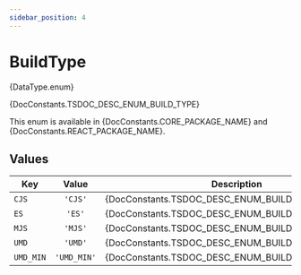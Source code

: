 ```yaml
---
sidebar_position: 4
---
```



# BuildType

<TypeDisplay>{DataType.enum}</TypeDisplay>

<MarkdownWrapper>{DocConstants.TSDOC_DESC_ENUM_BUILD_TYPE}</MarkdownWrapper>

This enum is available in <CodeInline>{DocConstants.CORE_PACKAGE_NAME}</CodeInline> and <CodeInline>{DocConstants.REACT_PACKAGE_NAME}</CodeInline>.

## Values

| Key       |    Value    | Description                                       |
| --------- | :---------: | ------------------------------------------------- |
| `CJS`     |   `'CJS'`   | {DocConstants.TSDOC_DESC_ENUM_BUILD_TYPE_CJS}     |
| `ES`      |   `'ES'`    | {DocConstants.TSDOC_DESC_ENUM_BUILD_TYPE_ES}      |
| `MJS`     |   `'MJS'`   | {DocConstants.TSDOC_DESC_ENUM_BUILD_TYPE_MJS}     |
| `UMD`     |   `'UMD'`   | {DocConstants.TSDOC_DESC_ENUM_BUILD_TYPE_UMD}     |
| `UMD_MIN` | `'UMD_MIN'` | {DocConstants.TSDOC_DESC_ENUM_BUILD_TYPE_UMD_MIN} |
